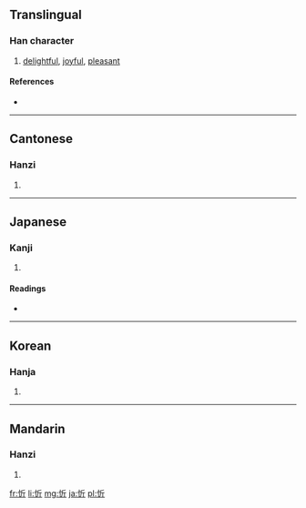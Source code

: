 {{also|欣}}
==Translingual==

===Han character===
{{Han char|rn=61|rad=心|as=04|sn=7|four=9202<sub>1</sub>|canj=心竹一中 (PHML)}}

# [[delightful]], [[joyful]], [[pleasant]]

====References====
* {{Han ref|kx=0378.310|dkj=10401|dj=0707.010|hdz=42277.050|uh=5FFB|ud=24571|bh=CAE3|bd=51939}}

----

==Cantonese==

===Hanzi===
{{yue-hanzi|jyut=|y=yan1}}

# {{defn|lang=yue|sort=心04}}

----

==Japanese==

===Kanji===
{{ja-kanji|grade=|rs=心04}}

# {{defn|lang=ja|sort=心04}}

====Readings====
* {{ja-readings|on=[[きん]] (kin)|kun=[[よろこぶ]] (yorokobu)}}

----

==Korean==

===Hanja===
{{ko-hanja|hangeul=흔|eumhun=|rv=heun|mr=hŭn|y=hun}}

# {{defn|lang=ko|sort=心04}}

----

==Mandarin==

===Hanzi===
{{cmn-hanzi|pin=[[xīn]] ([[xin1]])|wg=hsin<sup>1</sup>}}

# {{defn|lang=cmn|sort=心04}}

[[fr:忻]]
[[li:忻]]
[[mg:忻]]
[[ja:忻]]
[[pl:忻]]